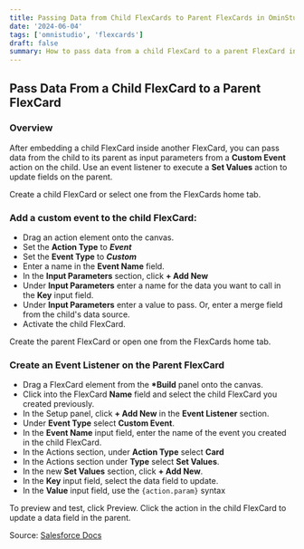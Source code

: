 ```yaml
---
title: Passing Data from Child FlexCards to Parent FlexCards in OminStudio
date: '2024-06-04'
tags: ['omnistudio', 'flexcards']
draft: false
summary: How to pass data from a child FlexCard to a parent FlexCard in OmniStudio.
---
```


## Pass Data From a Child FlexCard to a Parent FlexCard

### Overview

After embedding a child FlexCard inside another FlexCard, you can pass data from the child to its parent as input parameters from a **Custom Event** action on the child.
Use an event listener to execute a **Set Values** action to update fields on the parent.

Create a child FlexCard or select one from the FlexCards home tab.

### Add a custom event to the child FlexCard:

- Drag an action element onto the canvas.
- Set the **Action Type** to **_Event_**
- Set the **Event Type** to **_Custom_**
- Enter a name in the **Event Name** field.
- In the **Input Parameters** section, click **+ Add New**
- Under **Input Parameters** enter a name for the data you want to call in the **Key** input field.
- Under **Input Parameters** enter a value to pass. Or, enter a merge field from the child's data source.
- Activate the child FlexCard.

Create the parent FlexCard or open one from the FlexCards home tab.

### Create an Event Listener on the Parent FlexCard

- Drag a FlexCard element from the **\*Build** panel onto the canvas.
- Click into the FlexCard **Name** field and select the child FlexCard you created previously.
- In the Setup panel, click **+ Add New** in the **Event Listener** section.
- Under **Event Type** select **Custom Event**.
- In the **Event Name** input field, enter the name of the event you created in the child FlexCard.
- In the Actions section, under **Action Type** select **Card**
- In the Actions section under **Type** select **Set Values**.
- In the new **Set Values** section, click **+ Add New**.
- In the **Key** input field, select the data field to update.
- In the **Value** input field, use the `{action.param}` syntax

To preview and test, click Preview. Click the action in the child FlexCard to update a data field in the parent.

Source: [Salesforce Docs](https://help.salesforce.com/s/articleView?id=sf.os_pass_data_from_a_child_flexcard_to_a_parent_flexcard.htm&type=5)
